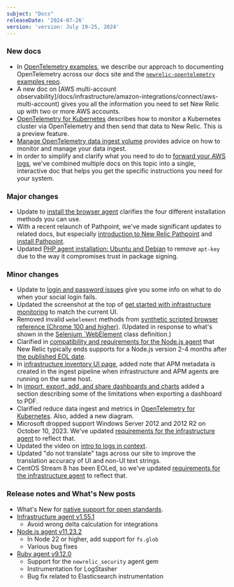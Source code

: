 ```yaml
---
subject: "Docs"
releaseDate: '2024-07-26'
version: 'version: July 19-25, 2024'
---
```


### New docs

* In [OpenTelemetry examples](/docs/style-guide/writing-strategies/opentelemetry-examples), we describe our approach to documenting OpenTelemetry across our docs site and the [`newrelic-opentelemetry` examples repo](https://github.com/newrelic/newrelic-opentelemetry-examples/tree/main).
* A new doc on [AWS multi-account observability]/docs/infrastructure/amazon-integrations/connect/aws-multi-account) gives you all the information you need to set New Relic up with two or more AWS accounts.
* [OpenTelemetry for Kubernetes](/docs/kubernetes-pixie/kubernetes-integration/installation/k8s-otel) describes how to monitor a Kubernetes cluster via OpenTelemetry and then send that data to New Relic. This is a preview feature.
* [Manage OpenTelemetry data ingest volume](/docs/opentelemetry/best-practices/opentelemetry-manage-data-ingest-volume) provides advice on how to monitor and manage your data ingest.
* In order to simplify and clarify what you need to do to [forward your AWS logs](/install/aws-logs/), we've combined multiple docs on this topic into a single, interactive doc that helps you get the specific instructions you need for your system.

### Major changes

* Update to [install the browser agent](/docs/browser/browser-monitoring/installation/install-browser-monitoring-agent) clarifies the four different installation methods you can use.
* With a recent relaunch of Pathpoint, we've made significant updates to related docs, but especially [introduction to New Relic Pathpoint](/docs/new-relic-solutions/business-observability/intro-pathpoint) and [install Pathpoint](/docs/new-relic-solutions/business-observability/install-pathpoint).
* Updated [PHP agent installation: Ubuntu and Debian](/docs/apm/agents/php-agent/installation/php-agent-installation-ubuntu-debian) to remove `apt-key` due to the way it compromises trust in package signing.

### Minor changes

* Update to [login and password issues](/docs/accounts/accounts-billing/account-setup/troubleshoot-new-relics-password-email-address-login-problems/#social-login-error) give you some info on what to do when your social login fails.
* Updated the screenshot at the top of [get started with infrastructure monitoring](/docs/infrastructure/infrastructure-monitoring/get-started/get-started-infrastructure-monitoring/) to match the current UI.
* Removed invalid `webelement` methods from [synthetic scripted browser reference (Chrome 100 and higher)](/docs/synthetics/synthetic-monitoring/scripting-monitors/synthetic-scripted-browser-reference-monitor-versions-chrome-100). (Updated in response to what's shown in the [Selenium `WebElement](https://www.selenium.dev/selenium/docs/api/javascript/WebElement.html) class definition.)
* Clarified in [compatibility and requirements for the Node.js agent](/docs/apm/agents/nodejs-agent/getting-started/compatibility-requirements-nodejs-agent) that New Relic typically ends supports for a Node.js version 2-4 months after [the published EOL date](https://nodejs.org/en/about/previous-releases).
* In [infrastructure inventory UI page](/docs/infrastructure/infrastructure-ui-pages/infrastructure-inventory-page-search-your-entire-infrastructure), added note that APM metadata is created in the ingest pipeline when infrastructure and APM agents are running on the same host.
* In [import, export, add, and share dashboards and charts](/docs/query-your-data/explore-query-data/dashboards/dashboards-charts-import-export-data/#export-pdf-limitations) added a section describing some of the limitations when exporting a dashboard to PDF.
* Clarified reduce data ingest and metrics in [OpenTelemetry for Kubernetes](/docs/kubernetes-pixie/kubernetes-integration/installation/k8s-otel). Also, added a new diagram.
* Microsoft dropped support Windows Server 2012 and 2012 R2 on October 10, 2023. We've updated [requirements for the infrastructure agent](/docs/infrastructure/install-infrastructure-agent/get-started/requirements-infrastructure-agent) to reflect that.
* Updated the video on [intro to logs in context](/docs/logs/logs-context/logs-in-context/).
* Updated "do not translate" tags across our site to improve the translation accuracy of UI and non-UI text strings.
* CentOS Stream 8 has been EOLed, so we've updated [requirements for the infrastructure agent](/docs/infrastructure/install-infrastructure-agent/get-started/requirements-infrastructure-agent/#os) to reflect that. 


### Release notes and What's New posts

* What's New for [native support for open standards](/whats-new/2024/07/whats-new-7-23-OtelK8s-PP).
* [Infrastructure agent v1.55.1](/docs/release-notes/infrastructure-release-notes/infrastructure-agent-release-notes/new-relic-infrastructure-agent-1551-0)
    * Avoid wrong delta calculation for integrations
* [Node.js agent v11.23.2](/docs/release-notes/agent-release-notes/nodejs-release-notes/node-agent-11-23-2)
    * In Node 22 or higher, add support for `fs.glob`
    * Various bug fixes
* [Ruby agent v9.12.0](/docs/release-notes/agent-release-notes/ruby-release-notes/ruby-agent-9-12-0)
    * Support for the `newrelic_security` agent gem
    * Instrumentation for LogStasher
    * Bug fix related to Elasticsearch instrumentation
